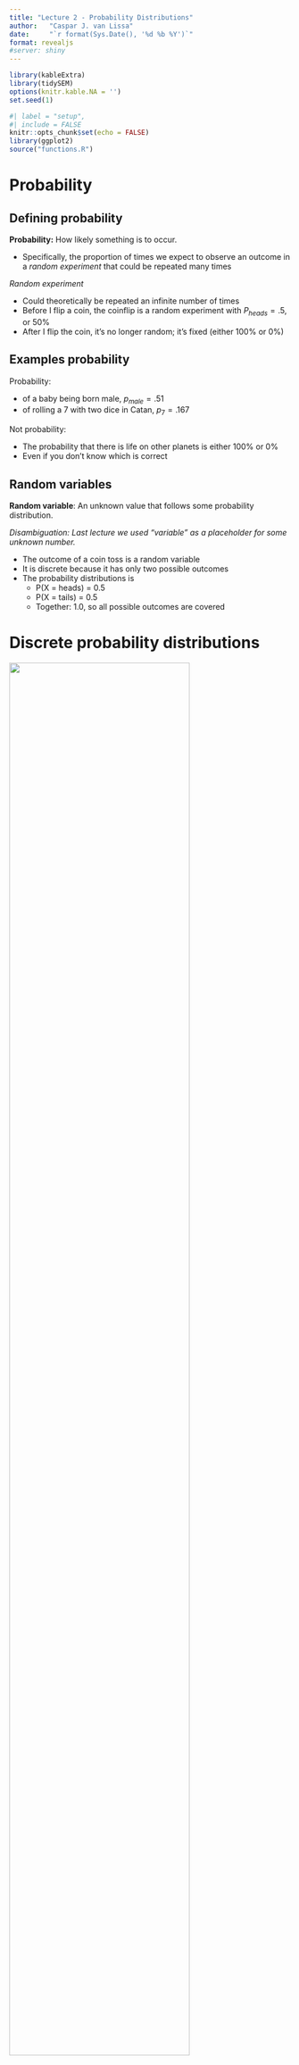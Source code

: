 ```yaml
---
title: "Lecture 2 - Probability Distributions"
author:   "Caspar J. van Lissa"
date:     "`r format(Sys.Date(), '%d %b %Y')`"
format: revealjs
#server: shiny
---
```


```r
library(kableExtra)
library(tidySEM)
options(knitr.kable.NA = '')
set.seed(1)
```

```r
#| label = "setup",
#| include = FALSE
knitr::opts_chunk$set(echo = FALSE)
library(ggplot2)
source("functions.R")
```

<!-- * Today we’ll discuss… -->

<!--   * Probabilities -->

<!--   * Normal distribution -->

<!--   * Readings for today: Chapter 6 (6.1-6.10) -->

<!-- | Week number  | Dates | Monday | Tuesday | Wednesday | Thursday | Friday | Notes | -->

<!-- | :-: | :-: | :-: | :-: | :-: | :-: | :-: | :-: | -->

<!-- | 35 | 30 Aug – 3 Sep  | Lecture 1 |   |   | Lab session 1 |   |   | -->

<!-- | 36 | 6 Sep – 10 Sep | Lecture 2 |   |   | Lab session 2 |   |   | -->

<!-- | 37 | 13 Sep – 17 Sep | Lecture 3 |   |   |   |   | Home-practice practical this week | -->

<!-- | 38 | 20 Sep – 24 Sep  | Lecture 4 |   |   | Lab session 3 |   |   | -->

<!-- | 39 | 27 Sep – 1 Oct | Lecture 5 |   |   | Lab session 4 |   |   | -->

<!-- | 40 | 4 Oct – 8 Oct | Lecture 6 |   |   |   |   |   | -->

<!-- | 41 | 11 Oct – 15 Oct | Lecture 7 |   |   | Lab session 5 |   |   | -->

<!-- | 42 | 18 Oct – 22 Oct | No lectures this week |  |  |  |  |   | -->

<!-- | 43 | 25 Oct – 29 Oct | Lecture 8 |   |   | Lab session 6 |   |   | -->

<!-- | 44 | 1 Nov – 5 Nov | Lecture 9 |   |   | Lab session 7 |   |   | -->

<!-- | 45 | 8 Nov – 12 Nov | Lecture 10 |   |   | Lab session 8 |   | Voluntary exam after lecture 10 | -->

<!-- ## Quiz lecture 1 -->

<!-- ## Question 1 -->

<!-- Suppose that I ask a random sample of 5 students how many pairs of shoes they have. The number of pairs are: 7, 6, 8, 6, and 8. -->

<!-- What is the variance of these pairs of shoes? -->

<!-- 4 -->

<!-- 7 -->

<!-- 1 -->

<!-- 2 -->

<!-- ## Question 1 - answer -->

<!-- ## Question 2 -->

<!-- Six students work on a Statistics exam. They obtain the following grades: 8, 9, 5, 6, 7 and 8. The teacher calculates a certain statistic, which is equal to 7.5. -->

<!-- Which statistic did the teacher calculate? -->

<!-- Mean -->

<!-- Standard deviation -->

<!-- Median -->

<!-- Mode -->

<!-- ## Question 2 - answer -->

<!-- Six students work on a Statistics exam. They obtain the following grades: 8, 9, 5, 6, 7 and 8. The teacher calculates a certain statistic, which is equal to 7.5. -->

<!-- Which statistic did the teacher calculate? -->

<!-- Mean; Mean = (8 + 9 + 5 + 6 + 7 + 8)/6 = 43/6 = 7.17 -->

<!-- Standard deviation; 1.47 -->

<!-- Median; 5, 6, 7, 8, 8, 9  7.5 -->

<!-- Mode; 8 -->

<!-- ## Question 3 -->

<!-- For which of the three scatterplots below is the correlation coefficient largest? -->

<!-- ![](images/Lecture 20.png) -->

<!-- ![](images/Lecture 21.png) -->

<!-- ![](images/Lecture 22.png) -->

<!-- ## Question 3 - ANSWER -->

<!-- For which of the three scatterplots below is the correlation coefficient largest? -->

<!-- ![](images/Lecture 23.png) -->

<!-- ![](images/Lecture 24.png) -->

<!-- ![](images/Lecture 25.png) -->

<!-- ## Question 4 -->

<!-- Bob investigates the relationship between number of COVID-19 vaccine doses had and the amount of headache people have. He concludes that there is a linear relationship, and the correlation coefficient  _r_  is equal to +0.17. -->

<!-- What can Bob conclude? -->

<!-- Larger number of vaccine doses cause more headache. -->

<!-- Larger number of vaccine doses cause less headache. -->

<!-- None of the above. -->

<!-- ## Question 4 - answer -->

<!-- Bob investigates the relationship between number of COVID-19 vaccine doses had and the amount of headache people have. He concludes that there is a linear relationship, and the correlation coefficient  _r_  is equal to +0.17. -->

<!-- What can Bob conclude? -->

<!-- Larger number of vaccine doses cause more headache. -->

<!-- Larger number of vaccine doses cause less headache. -->

<!-- _None of the above._ -->

# Probability

## Defining probability

**Probability:** How likely something is to occur.

* Specifically, the proportion of times we expect to observe an outcome in a *random experiment* that could be repeated many times

*Random experiment*

-   Could theoretically be repeated an infinite number of times
-   Before I flip a coin, the coinflip is a random experiment with $P_{heads} = .5$, or 50%
-   After I flip the coin, it's no longer random; it's fixed (either 100% or 0%)

## Examples probability

Probability:

-   of a baby being born male, $p_{male} = .51$
-   of rolling a 7 with two dice in Catan, $p_7 = .167$

Not probability:

-   The probability that there is life on other planets is either 100% or 0%
-   Even if you don't know which is correct

## Random variables

**Random variable**: An unknown value that follows some probability distribution.

*Disambiguation: Last lecture we used "variable" as a placeholder for some unknown number.*

-   The outcome of a coin toss is a random variable
-   It is discrete because it has only two possible outcomes
-   The probability distributions is
    -   P(X = heads) = 0.5
    -   P(X = tails) = 0.5
    -   Together: 1.0, so all possible outcomes are covered

# Discrete probability distributions

![](images/Lecture 28.gif){width=80%}

## Frequency vs probability

Frequency distributions

-   Summarize observed outcomes in a sample
-   E.g., the number of Dutch/foreign students in this class

A probability distribution is similar, but

-   Can be interpreted as the (estimated) probability of observing these outcomes in the future
-   E.g., if I select a random student in this class, what's the probability that they will be Dutch?

<!-- ## Random sample -->

## Discrete distributions

-   Probability mass function
    - 100% of the probability mass is distributed among finite discrete outcomes
-   Finite number of outcomes
    - Dutch student / foreign student
    - Student has tattoos / no tattoos
    - Describe using contingency table or bar chart
    
<!-- -   Each has a probability -->
<!--     -   $p_{tattoo} = .36$, $p_{\text{no tattoo}} = .64$ -->
<!--     -   $p_{Dutch} = .70$, $p_{\text{foreign}} = .30$ -->
<!-- -   Describe using table or bar chart -->

<!-- ```{r} -->
<!-- tab = data.frame(Value = c("Tattoo", "No tattoo"), Probability = c(.36, .64)) -->
<!-- knitr::kable(tab, digits = 2) -->
<!-- ``` -->

<!-- ## Cross table -->

```r
library(gtsummary)
set.seed(1)
n = 74
dutch <- sample.int(2, size = n, replace = TRUE, prob = c(.3, .7))
tattoo <- sapply(c(.2, .5)[dutch], rbinom, n = 1, size = 1)
df_tattoo <- data.frame(Dutch = ordered(dutch, levels = c(1,2), labels = c("No", "Yes")),
                 Tattoo = ordered(tattoo, levels = c(0,1), labels = c("No", "Yes")))
tmp <- table(df_tattoo); cell11 = tmp[1,1]; cell12 = tmp[1,2]; cell21 = tmp[2,1]; cell22 = tmp[2,2]
library(gt)
tbl_cross(df_tattoo, row=Dutch, col=Tattoo, percent="none")
```

## Indexing contingency tables

$i$: row

$j$: column

$f$: frequency (number of observations)

$f_{i,j}$: frequency in the cell in row $i$, column $j$


```r
df <- data.frame("$i$" = c("$i = 1$", "$i = 2$", "<b>Margin columns</b>"),
                 "$j = 1$" = c("$f_{1,1}$", "$f_{2,1}$", "$f_{+,1}$"), 
                 "$j = 2$" = c("$f_{1,2}$", "$f_{2,2}$",  "$f_{+,2}$"), 
                 "<b>Margin rows</b>" = c("$f_{1,+}$", "$f_{2,+}$", "$f_{+,+}$"), 
                 check.names = FALSE)

kbl(df, escape = FALSE, align = rep('l', length(df[,1])), format = "markdown") %>%
  kable_styling("striped") %>%
  add_header_above(c(" " = 1, "$j$" = 2, " " = 1))
```

## Marginal frequency distribution

Separate frequency distribution of each variable in contingency table

```r
kable(df, escape = FALSE, align = rep('l', length(df[,1])), format = "markdown") |>
  kable_styling("striped") |>
  add_header_above(c(" " = 1, "$j$" = 2, " " = 1))
```


## Marginal frequency distribution

<font color = "orange">For the variable "Tattoo":</font> How many people do / don't have one? 

<font color = "purple">For the variable "Dutch":</font> How many students are Dutch / International?

```r
df <- data.frame("Dutch" = c("No", "Yes", "<b>Total column</b>"),
                 "No" = c(cell11, cell21, cell11+cell21), 
                 "Yes" = c(cell12, cell22, cell12+cell22), 
                 "Total row" = c(
                   cell11+cell12, cell21+cell22, cell11+cell12+cell21+cell22), 
                 check.names = FALSE)
df$`Total row`[1:2] <- cell_spec(df$`Total row`[1:2], color = "purple", bold = TRUE)
df$No[3] <- cell_spec(df$No[3], color = "orange", bold = TRUE)
df$Yes[3] <- cell_spec(df$Yes[3], color = "orange", bold = TRUE)
kable(df, escape = FALSE, align = rep('l', length(df[,1]))) %>%
  kable_styling("striped") %>%
  add_header_above(c(" " = 1, "Tattoo" = 2, " " = 1))
```

## Conditional frequency distribution

Frequency distribution of one variable, for specific value of the other variable

E.g.: What is the conditional frequency distribution of Tattoos <font color = "purple">**for Dutch students?**</font>

```r
df <- data.frame("Dutch" = c("No", "Yes", "<b>Total column</b>"),
                 "No" = c(cell11, cell21, cell11+cell21), 
                 "Yes" = c(cell12, cell22, cell12+cell22), 
                 "Total row" = c(cell11+cell12,cell21+cell22,cell11+cell12+cell21+cell22), 
                 check.names = FALSE)
df$No[2] <- cell_spec(df$No[2], color = "purple", bold = TRUE)
df$Yes[2] <- cell_spec(df$Yes[2], color = "purple", bold = TRUE)
kable(df, escape = FALSE, align = rep('l', length(df[,1]))) %>%
  kable_styling("striped") %>%
  add_header_above(c(" " = 1, "Tattoo" = 2, " " = 1))
```

## Joint frequency distribution

Frequency of a combination of two (or more) variables

E.g.: What is the frequency of <font color = "purple">**Dutch students with a tattoo**</font>?

```r
df <- data.frame("Dutch" = c("No", "Yes", "<b>Total column</b>"),
                 "No" = c(cell11, cell21, cell11+cell21), 
                 "Yes" = c(cell12, cell22, cell12+cell22), 
                 "Total row" = c(cell11+cell12,cell21+cell22,cell11+cell12+cell21+cell22), 
                 check.names = FALSE)
df$Yes[2] <- cell_spec(df$Yes[2], color = "purple", bold = TRUE)
kbl(df, escape = FALSE, align = rep('l', length(df[,1]))) %>%
  kable_styling("striped") |>
  add_header_above(c(" " = 1, "Tattoo" = 2, " " = 1))
```



## Frequencies to probabilities

Divide frequencies by a total to get a probability distribution

Which frequencies and which total you use depends on what probability distribution you want

## Marginal probability distribution

Divide marginal totals by the <font color = "orange">global total</font>
	
E.g.: What is the <font color = "purple">marginal probability distribution of being Dutch</font>? $P(Dutch)$

```r
df <- data.frame("Dutch" = c("No", "Yes", "<b>Total column</b>"),
                 "No" = c(cell11, cell21, cell11+cell21), 
                 "Yes" = c(cell12, cell22, cell12+cell22), 
                 "Total row" = c(
                   paste0(cell11+cell12, " / ", cell11+cell12+cell21+cell22, " = ", round((cell11+cell12)/(cell11+cell12+cell21+cell22), digits = 2)), 
                   paste0(cell21+cell22, " / ", cell11+cell12+cell21+cell22, " = ", round((cell21+cell22)/(cell11+cell12+cell21+cell22), digits = 2)), paste0(cell11+cell12+cell21+cell22)), 
                 check.names = FALSE)
df$`Total row`[1:2] <- cell_spec(df$`Total row`[1:2], color = "purple", bold = TRUE)
df$`Total row`[3] <- cell_spec(df$`Total row`[3], color = "orange", bold = TRUE)
kable(df, escape = FALSE, align = rep('l', length(df[,1]))) %>%
  kable_styling("striped") %>%
  add_header_above(c(" " = 1, "Tattoo" = 2, " " = 1))
```

## Conditional probability distribution

Divide the row- or column frequencies by the <font color = "orange">marginal total</font>

E.g.: What is the conditional probability of <font color = "purple">having a tattoo for international students</font>?  $P(Tattoo | Dutch)$


```r
df <- data.frame("Dutch" = c("No", "Yes", "<b>Total column</b>"),
                 "No" = c(cell11, paste0(cell21, " / ", cell21+cell22, " = ", round((cell21)/(cell21+cell22), digits = 2)), cell11+cell21), 
                 "Yes" = c(cell12, paste0(cell22, " / ", cell21+cell22, " = ", round((cell22)/(cell21+cell22), digits = 2)), cell12+cell22), 
                "Total row" = c(cell11+cell12,
                                 cell21+cell22,cell11+cell12+cell21+cell22), 
                 check.names = FALSE)
df$Yes[2] <- cell_spec(df$Yes[2], color = "purple", bold = TRUE)
df$No[2] <- cell_spec(df$No[2], color = "purple", bold = TRUE)
df$`Total row`[2] <- cell_spec(df$`Total row`[2], color = "orange", bold = TRUE)
kable(df, escape = FALSE, align = rep('l', length(df[,1]))) %>%
  kable_styling("striped") %>%
  add_header_above(c(" " = 1, "Tattoo" = 2, " " = 1))

```


## Joint probability distribution

Divide the cell frequency by the <font color = "orange">global total</font>

E.g.: What is the joint probability of someone being <font color = "purple">Dutch and having a tattoo</font>? $P(Dutch \cap Tattoo)$


```r
df <- data.frame("Dutch" = c("No", "Yes", "<b>Total column</b>"),
                 "No" = c(cell11, paste0(cell21, " / ", cell21+cell22+cell11+cell12, " = ", round((cell21)/(cell11+cell12+cell21+cell22), digits = 2)), cell11+cell21), 
                 "Yes" = c(cell12, cell22, cell12+cell22), 
                "Total row" = c(cell11+cell12,
                                 cell21+cell22, cell11+cell12+cell21+cell22), 
                 check.names = FALSE)
df$No[2] <- cell_spec(df$No[2], color = "purple", bold = TRUE)
df$`Total row`[3] <- cell_spec(df$`Total row`[3], color = "orange", bold = TRUE)
kable(df, escape = FALSE, align = rep('l', length(df[,1]))) %>%
  kable_styling("striped") %>%
  add_header_above(c(" " = 1, "Tattoo" = 2, " " = 1))
```

# Continuous probability distributions

![](images/Lecture 27.gif){width=80%}

<!-- ::: {layout-ncol=2} -->
<!-- ![](images/Lecture 28.gif){width=80%} -->

<!-- ![](images/Lecture 27.gif){width=80%} -->
<!-- ::: -->


## Continuous probability distributions

* Infinite possible outcomes
* No exact probability for specific values
* Continuous *probability density function* describes how likely each outcome is
    + Cf. probability mass function for discrete outcomes
* Surface area determines probability
* Many probability distributions exist
* This course covers only one...

## Normal Distribution

Theoretical distribution for continuous variables

Bell-shaped, symmetric, from -infinity to +infinity

You can use it to describe (=model) real data

Two parameters:

-   Mean $\mu$ ("mu"): Most common / average value
-   Standard deviation $\sigma$ ("sigma"): Average deviation from the mean

```r
#| out.width = "40%"
knitr::include_graphics("images/Lecture 29.png")
```

## Examples of Normal Distributions

![](images/Lecture 212.png)

| Dist. |   μ   |  σ  |
|:-----:|:-----:|:---:|
|   1   | --1.0 | 0.5 |
|   2   |  0.5  | 0.5 |
|   3   |  0.5  | 1.5 |
|   4   |  2.0  | 1.0 |

## App

<https://statdist.com/distributions/normal>

<!-- ## Normal distribution: Location and scale -->

<!-- ```{r eval = FALSE} -->
<!-- library(shiny) -->
<!-- numericInput( -->
<!--   inputId = "mean", -->
<!--   label = "Mean:", -->
<!--   value = 0, -->
<!--   min = -4, -->
<!--   max = 4, -->
<!--   step = .2 -->
<!-- ); numericInput( -->
<!--   inputId = "sd", -->
<!--   label = "Standard deviation:", -->
<!--   value = 1, -->
<!--   min = 0, -->
<!--   max = 2, -->
<!--   step = .2 -->
<!-- ) -->

<!-- plotOutput("normdist") -->
<!-- ``` -->

<!-- ```{r eval = FALSE} -->
<!-- #| context: server -->
<!-- library(2) -->

<!-- output$normdist <- renderPlot({ p1 <- (data = data.frame(x = c(-5, 5)), aes(x)) + -->
<!--   stat_function(fun = dnorm, n = 101, args = list(mean = input$mean, sd = input$sd)) + ylab("Probability density") + -->
<!--   scale_y_continuous(breaks = NULL) -->
<!-- p1 + theme_bw() -->
<!-- }) -->
<!-- ``` -->

## Standard Normal Distribution (Z-distribution)

$Z \sim N(\mu = 0, \sigma^2 = 1)$ (so also $\sigma = 1$)

* We can standardize any normal distribution to the *Z*-distribution
* This removes the units of measurement of our original variable
* Standardizing allows us to calculate probabilities more easily
* Stats books contain probability values for the Z-distribution
* We can always convert back to the original units

## Standard Normal Distribution

$Z \sim N(\mu = 0, \sigma = 1)$

![](images/Lecture 213.png)

## X to Z and vice versa

You can standardize values of any normally distributed variable

$Z = \frac{X-\mu_x}{\sigma_x}$

**Standardizing:** Removing the original units of measurement

And reverse it to get the units back; for any Z-value:

$X = \mu_x + (Z*\sigma_x)$

## Properties of normal distribution

* The distribution is symmetric

![](images/Lecture 222.png)

$P(Z < -1.64) = P(Z > 1.64) = 0.05$

## Properties 2

* Total surface area is 1
* We can find areas by taking the complement (1-something)

$P(Z < 1.64) = .95$

```r
#| out.width = "50%"
knitr::include_graphics("images/Lecture 223.png")
```

So $P(Z > 1.64) = 1-.95 = .05$

## Properties 3

* Areas can be added

$P(Z > 0) = .5$

$P(-.5< Z < 0) = .19$

::: {layout-ncol=2}
![](images/Lecture 224.png){width=50%}

![](images/Lecture 225.png){width=50%}
:::

So $P(Z > -.5) = .5+.19 = .69$

## Properties 4

Standard percentages for mean, +/- 1, 2, 3 SD

* 50% of distribution is below $\mu$, 50% above

```r
library(ggplot2)
ggplot(data = data.frame(x = c(-4, 4)), aes(x)) +
  stat_function(fun = dnorm, n = 101, args = list(mean = 0, sd = 1)) +
  ylab("Probability density") +
  xlab("Z") +
  scale_y_continuous(breaks = NULL, expand = c(0,0)) +
  scale_x_continuous(breaks = c(-4:4)) +
  geom_vline(xintercept = 0, color = "black") +
  geom_area(stat = "function", fun = dnorm, fill = "red", alpha = .2, xlim = c(-1, 1), args = list(mean = 0, sd = 1)) +
  geom_area(stat = "function", fun = dnorm, fill = "red", alpha = .2, xlim = c(-2, 2), args = list(mean = 0, sd = 1)) +
  geom_area(stat = "function", fun = dnorm, fill = "red", alpha = .2, xlim = c(-3, 3), args = list(mean = 0, sd = 1)) +
  geom_errorbar(aes(xmin = -1, xmax = 1, y = dnorm(1)), width = .03)+
  geom_label(x = 0, y = dnorm(1), label = "+/-1SD: 68%") +
  geom_errorbar(aes(xmin = -2, xmax = 2, y = dnorm(2)), width = .03)+
  geom_label(x = 0, y = dnorm(2), label = "+/-2SD: 95%") +
  geom_errorbar(aes(xmin = -3, xmax = 3, y = dnorm(3)), width = .03)+
  geom_label(x = 0, y = dnorm(3), label = "+/-3SD: 99.7%") +
  theme_bw()
```

## Percentiles

The $k$-th percentile is the score below which $k$ percent of scores fall

So in the standard normal distribution:

* The mean/median is the 50th percentile, because $P(Z < 0) = .5$
* We call the 25th and 75th percentile the first and third *quartile*
* +1SD is the 84th percentile, because $P(Z < 1) = .84$

## Percentiles for X-scores

Let's apply this to $IQ \sim N(\mu = 100, \sigma = 15)$

* What percentile corresponds to IQ < 120?
* $Z = \frac{120-100}{15} = 1.33$
* $P(Z<1.33) \approx .90$,  so 90th percentile

```r
library(ggplot2)
boxloc <- -.003
x <- rnorm(10000, 100, 15)
ggplot(data = data.frame(x = x), aes(x = x)) +
    stat_function(fun = dnorm, n = 101, args = list(mean = 100, sd = 15)) +
    ylab("Probability density") +
    xlab("IQ") +
    geom_boxplot(ymin = boxloc-.002, ymax = boxloc+.002, y =boxloc)+
    scale_y_continuous(breaks = NULL, expand = c(0,0), limits = c(boxloc-.0025, .027))+
    geom_hline(yintercept = 0)+
    scale_x_continuous(breaks = c(90, 100, 110, 120)) +
    geom_vline(xintercept = 100, color = "black") +
    geom_vline(xintercept = 90, color = "red") +
    geom_vline(xintercept = 110, color = "red") +
    geom_vline(xintercept = 120, color = "green") +
    theme_bw()
```

# Describing data

## A simple model

We can use the normal distribution as a *model* for the distribution of an observed variable

```r
#| out.width = "70%"
knitr::include_graphics("images/Lecture 216.png")
```

## A simple model

"We assume variable X to be normally distributed"

This allows us to:

* Summarize people's values with just a mean and SD
* Calculate probabilities of observing certain scores using table

## Models can be wrong

Of course, the assumption can be wrong

```r
#| out.width = "70%"
knitr::include_graphics("images/Lecture 110.png")
```

* "All models are wrong, but some are useful" (Box)
* In this example, mean, SD, and probabilities are going to misrepresent our data somewhat (i.e.: not very useful)

## What if the model is wrong?

Solution:

* Choose a different probability distribution (not part of this course)
* Comment that the assumption of normality may be violated (e.g., in Discussion section)



<!-- ## Personality of 501 psychology students -->

<!-- ![](images/Lecture 216.png) -->

<!-- ![](images/Lecture 217.png) -->

<!-- ![](images/Lecture 218.png) -->

<!-- ![](images/Lecture 219.png) -->

# Exercises

## Exercises

Neuroticism is distributed $N(\mu = 50, \sigma = 10)$

What is the probability that a randomly chosen person has a neuroticism score of 60 or higher?

Complete the sentence: "95% of the population scores between ... and ... on neuroticism.

## Solutions

What is the probability that a randomly chosen person has a neuroticism score of 60 or higher?

```r
library(ggplot2)
ggplot(data = data.frame(x = c(10, 90)), aes(x)) +
    stat_function(fun = dnorm, n = 101, args = list(mean = 50, sd = 10)) +
  ylab("Probability density") +
  xlab("Neuroticism") +
    scale_y_continuous(breaks = NULL, expand = c(0,0), limits = c(0, .045)) +
    scale_x_continuous(breaks = c(25, 50, 60, 75)) +
    geom_vline(xintercept = 50, color = "black") +
    geom_vline(xintercept = 60, color = "red") +
    geom_area(stat = "function", fun = dnorm, fill = "red", alpha = .2, xlim = c(60, 90), args = list(mean = 50, sd = 10)) +
    geom_label(x = 50, y = .04, label = "Mean, 0.5") +
    geom_label(x = 60, y = .03, label = "+1SD, +0.34", hjust = 0, color = "red") +
  geom_label(x = 70, y = .005, label = "1 - (.5 + .34)", hjust = 0, color = "red") +
    theme_bw()
```

## Solutions

Complete the sentence: "95% of the population scores between ... and ... on neuroticism.

```r
library(ggplot2)
ggplot(data = data.frame(x = c(10, 90)), aes(x)) +
    stat_function(fun = dnorm, n = 101, args = list(mean = 50, sd = 10)) +
  ylab("Probability density") +
  xlab("Neuroticism") +
    scale_y_continuous(breaks = NULL, expand = c(0,0), limits = c(0, .045)) +
    scale_x_continuous(breaks = c(20, 30, 40, 50, 60, 70, 80)) +
    geom_vline(xintercept = 30, color = "red") +
    geom_vline(xintercept = 70, color = "red") +
    geom_area(stat = "function", fun = dnorm, fill = "red", alpha = .2, xlim = c(10, 30), args = list(mean = 50, sd = 10)) +
  geom_area(stat = "function", fun = dnorm, fill = "red", alpha = .2, xlim = c(70, 90), args = list(mean = 50, sd = 10)) +
    geom_label(x = 30, y = .005, label = "-2SD, .025", hjust = 1, color = "red") +
    geom_label(x = 70, y = .005, label = "+2SD, .025", hjust = 0, color = "red") +
     theme_bw()
```

## Calculate Z-values and p-values

1. **Draw the problem**
2. Check if the solution is (close to) a standard value like +/-SD
3. If not, calculate Z-score
4. Find p-value
    * In Z-table
    * Using an online calculator, e.g. https://onecompiler.com/r: `pnorm(zscore, mean, sd, lower.tail = TRUE)`
    * Using Excel formula: `=NORM.DIST(zscore, mean, sd, TRUE)`

## More difficult example

**Example:** Assume height is distributed

$\text{Height}\sim N(\mu = 180, \sigma = 20)$

* What percentage of the population is taller than 212cm?

Step 1: Draw the problem

Step 2: Standard solution? Not really

```r
#| out.width = "50%"
knitr::include_graphics("images/Lecture 220.png")
```

## Calculate p-value

Step 3: Calculate Z-score

* $Z = \frac{212 - 180}{20} = 1.6$

Step 4: Find p-value

* To the **right** of 1.6
* Excel: `=1-NORM.DIST(1.6, 0, 1, TRUE)`
* R: `pnorm(1.6, 0, 1, lower.tail = FALSE)`
* Table (next slide)

## Z-table

```r
#| out.width = "100%"
knitr::include_graphics("images/Lecture 221.png")
```

**Conclusion:** 5.48% of the population is taller than 212cm.
